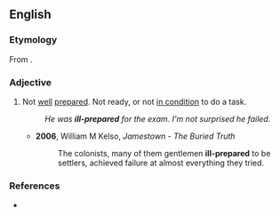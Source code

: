 ==English==

===Etymology===
From {{compound|en|ill|prepared}}.

===Adjective===
{{en-adj}}

# Not [[well]] [[prepared]]. Not ready, or not [[in condition]] to do a task.
#: ''He was '''ill-prepared''' for the exam. I'm not surprised he failed.''
#* '''2006''', William M Kelso, ''Jamestown - The Buried Truth''
#*: The colonists, many of them gentlemen '''ill-prepared''' to be settlers, achieved failure at almost everything they tried.

===References===
* {{R:Lexico}}